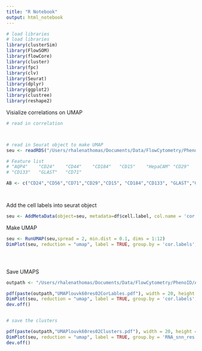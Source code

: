 ```yaml
---
title: "R Notebook"
output: html_notebook
---
```



```r
# load libraries
# load libraries
library(clusterSim) 
library(FlowSOM)
library(flowCore)
library(cluster)
library(fpc)
library(clv)
library(Seurat)
library(dplyr)
library(ggplot2)
library(clustree)
library(reshape2)

```





Visialize correlations on UMAP

```r
# read in correlation



# read in Seurat object to make UMAP
seu <- readRDS("/Users/rhalenathomas/Documents/Data/FlowCytometry/PhenoID/Analysis/9MBO/prepro_outsjan20-9000cells/Figure3/cluster_parameters/retro-louv-moreparm/retrotransLouvainSeuratObject60.Rds")

# Feature list
# "AQP4"    "CD24"    "CD44"    "CD184"   "CD15"    "HepaCAM" "CD29"    "CD56"    "O4"      "CD140a" 
# "CD133"   "GLAST"   "CD71"  

AB <- c("CD24","CD56","CD71","CD29","CD15", "CD184","CD133", "GLAST","CD44","AQP4","HepaCAM","CD140a", "O4" )




```


Add the cell labels into seurat object

```r

seu <- AddMetaData(object=seu, metadata=df$cell.label, col.name = 'cor.labels')
```




Make UMAP


```r
seu <- RunUMAP(seu,spread = 2, min.dist = 0.1, dims = 1:12)
DimPlot(seu, reduction = "umap", label = TRUE, group.by = 'cor.labels', repel = TRUE)





```


Save UMAPS

```r

outpath <- "/Users/rhalenathomas/Documents/Data/FlowCytometry/PhenoID/Analysis/9MBO/prepro_outsjan20-9000cells/Figure3/"

pdf(paste(outpath,"UMAPlouvk60res02CorLables.pdf"), width = 20, height = 8)
DimPlot(seu, reduction = "umap", label = TRUE, group.by = 'cor.labels', repel = TRUE)
dev.off()


# save the clusters

pdf(paste(outpath,"UMAPlouvk60res02Clusters.pdf"), width = 20, height = 8)
DimPlot(seu, reduction = "umap", label = TRUE, group.by = 'RNA_snn_res.0.5', repel = TRUE)
dev.off()


```





